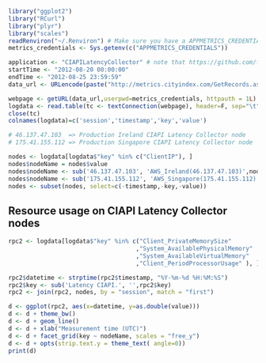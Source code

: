 ```r
library("ggplot2")
library("RCurl")
library("plyr")
library("scales")
readRenviron("~/.Renviron") # Make sure you have a APPMETRICS_CREDENTIALS=username:password entry
metrics_credentials <- Sys.getenv(c("APPMETRICS_CREDENTIALS"))
```

```r
application <- "CIAPILatencyCollector" # note that https://github.com/fandrei/AppMetrics/issues/101 causes an extra 50ms delay to be introduced by the client side library.
startTime <- "2012-08-20 00:00:00"
endTime <- "2012-08-25 23:59:59"
data_url <- URLencode(paste("http://metrics.cityindex.com/GetRecords.ashx?Application=",application,"&StartTime=",startTime,'&EndTime=',endTime, sep = ''))

webpage <- getURL(data_url,userpwd=metrics_credentials, httpauth = 1L)
logdata <- read.table(tc <- textConnection(webpage), header=F, sep="\t", fill=TRUE, as.is=c(1,4)); 
close(tc)
colnames(logdata)=c('session','timestamp','key','value')
```

```r
# 46.137.47.103  => Production Ireland CIAPI Latency Collector node     (switched to 79.125.25.36  on 2012-09-03)
# 175.41.155.112 => Production Singapore CIAPI Latency Collector node   (switched to 54.251.61.159 on 2012-09-03)

nodes <- logdata[logdata$"key" %in% c("ClientIP"), ]
nodes$nodeName = nodes$value
nodes$nodeName <- sub('46.137.47.103', 'AWS_Ireland(46.137.47.103)',nodes$nodeName, fixed = TRUE)
nodes$nodeName <- sub('175.41.155.112', 'AWS_Singapore(175.41.155.112)',nodes$nodeName, fixed = TRUE)
nodes <- subset(nodes, select=c(-timestamp,-key,-value))
```

Resource usage on CIAPI Latency Collector nodes
-----------------------------------
```r
rpc2 <- logdata[logdata$"key" %in% c("Client_PrivateMemorySize"
                                    ,"System_AvailablePhysicalMemory"
                                    ,"System_AvailableVirtualMemory"
                                    ,"Client_PeriodProcessorUsage" ), ]

rpc2$datetime <- strptime(rpc2$timestamp, "%Y-%m-%d %H:%M:%S")
rpc2$key <- sub('Latency CIAPI.', '',rpc2$key)
rpc2 <- join(rpc2, nodes, by = "session", match = "first")

d <- ggplot(rpc2, aes(x=datetime, y=as.double(value)))
d <- d + theme_bw()
d <- d + geom_line()
d <- d + xlab("Measurement time (UTC)")
d <- d + facet_grid(key ~ nodeName, scales = "free_y")
d <- d + opts(strip.text.y = theme_text( angle=0))
print(d)
```
